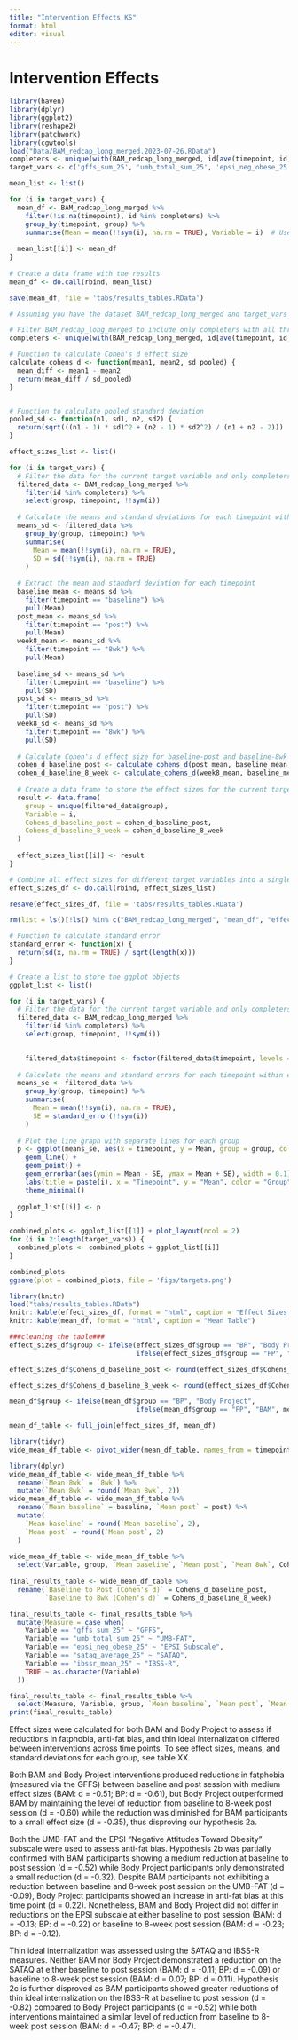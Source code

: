 ```yaml
---
title: "Intervention Effects KS"
format: html
editor: visual
---
```


# Intervention Effects

```r
library(haven)
library(dplyr)
library(ggplot2)
library(reshape2)
library(patchwork)
library(cgwtools)
load("Data/BAM_redcap_long_merged.2023-07-26.RData")
completers <- unique(with(BAM_redcap_long_merged, id[ave(timepoint, id, FUN = function(x) length(unique(x))) == 3]))
target_vars <- c('gffs_sum_25', 'umb_total_sum_25', 'epsi_neg_obese_25', 'sataq_average_25', 'ibssr_mean_25')
```

```r

mean_list <- list()

for (i in target_vars) { 
  mean_df <- BAM_redcap_long_merged %>%
    filter(!is.na(timepoint), id %in% completers) %>%
    group_by(timepoint, group) %>%
    summarise(Mean = mean(!!sym(i), na.rm = TRUE), Variable = i)  # Use !!sym(i) to refer to the variable name dynamically
    
  mean_list[[i]] <- mean_df
}
  
# Create a data frame with the results
mean_df <- do.call(rbind, mean_list)

save(mean_df, file = 'tabs/results_tables.RData')


```

```r

# Assuming you have the dataset BAM_redcap_long_merged and target_vars defined as before

# Filter BAM_redcap_long_merged to include only completers with all three timepoints
completers <- unique(with(BAM_redcap_long_merged, id[ave(timepoint, id, FUN = function(x) length(unique(x))) == 3]))

# Function to calculate Cohen's d effect size
calculate_cohens_d <- function(mean1, mean2, sd_pooled) {
  mean_diff <- mean1 - mean2
  return(mean_diff / sd_pooled)
}


# Function to calculate pooled standard deviation
pooled_sd <- function(n1, sd1, n2, sd2) {
  return(sqrt(((n1 - 1) * sd1^2 + (n2 - 1) * sd2^2) / (n1 + n2 - 2)))
}

effect_sizes_list <- list()

for (i in target_vars) {
  # Filter the data for the current target variable and only completers
  filtered_data <- BAM_redcap_long_merged %>%
    filter(id %in% completers) %>%
    select(group, timepoint, !!sym(i))
  
  # Calculate the means and standard deviations for each timepoint within each group
  means_sd <- filtered_data %>%
    group_by(group, timepoint) %>%
    summarise(
      Mean = mean(!!sym(i), na.rm = TRUE),
      SD = sd(!!sym(i), na.rm = TRUE)
    )
  
  # Extract the mean and standard deviation for each timepoint
  baseline_mean <- means_sd %>%
    filter(timepoint == "baseline") %>%
    pull(Mean)
  post_mean <- means_sd %>%
    filter(timepoint == "post") %>%
    pull(Mean)
  week8_mean <- means_sd %>%
    filter(timepoint == "8wk") %>%
    pull(Mean)
  
  baseline_sd <- means_sd %>%
    filter(timepoint == "baseline") %>%
    pull(SD)
  post_sd <- means_sd %>%
    filter(timepoint == "post") %>%
    pull(SD)
  week8_sd <- means_sd %>%
    filter(timepoint == "8wk") %>%
    pull(SD)
  
  # Calculate Cohen's d effect size for baseline-post and baseline-8wk comparisons within each group
  cohen_d_baseline_post <- calculate_cohens_d(post_mean, baseline_mean, pooled_sd(nrow(filtered_data %>% filter(timepoint == "post")), post_sd, nrow(filtered_data %>% filter(timepoint == "baseline")), baseline_sd))
  cohen_d_baseline_8_week <- calculate_cohens_d(week8_mean, baseline_mean, pooled_sd(nrow(filtered_data %>% filter(timepoint == "8wk")), week8_sd, nrow(filtered_data %>% filter(timepoint == "baseline")), baseline_sd))
  
  # Create a data frame to store the effect sizes for the current target variable
  result <- data.frame(
    group = unique(filtered_data$group),
    Variable = i,
    Cohens_d_baseline_post = cohen_d_baseline_post,
    Cohens_d_baseline_8_week = cohen_d_baseline_8_week
  )
  
  effect_sizes_list[[i]] <- result
}

# Combine all effect sizes for different target variables into a single data frame
effect_sizes_df <- do.call(rbind, effect_sizes_list)

resave(effect_sizes_df, file = 'tabs/results_tables.RData')

```

```r
rm(list = ls()[!ls() %in% c("BAM_redcap_long_merged", "mean_df", "effect_sizes_df", 'completers', 'target_vars')])
```

```r



# Function to calculate standard error
standard_error <- function(x) {
  return(sd(x, na.rm = TRUE) / sqrt(length(x)))
}

# Create a list to store the ggplot objects
ggplot_list <- list()

for (i in target_vars) {
  # Filter the data for the current target variable and only completers
  filtered_data <- BAM_redcap_long_merged %>%
    filter(id %in% completers) %>%
    select(group, timepoint, !!sym(i))

  
    filtered_data$timepoint <- factor(filtered_data$timepoint, levels = c("baseline", "post", "8wk"))
    
  # Calculate the means and standard errors for each timepoint within each group
  means_se <- filtered_data %>%
    group_by(group, timepoint) %>%
    summarise(
      Mean = mean(!!sym(i), na.rm = TRUE),
      SE = standard_error(!!sym(i))
    )
  
  # Plot the line graph with separate lines for each group
  p <- ggplot(means_se, aes(x = timepoint, y = Mean, group = group, color = group)) +
    geom_line() +
    geom_point() +
    geom_errorbar(aes(ymin = Mean - SE, ymax = Mean + SE), width = 0.1) +
    labs(title = paste(i), x = "Timepoint", y = "Mean", color = "Group") +
    theme_minimal()
  
  ggplot_list[[i]] <- p
}

combined_plots <- ggplot_list[[1]] + plot_layout(ncol = 2)
for (i in 2:length(target_vars)) {
  combined_plots <- combined_plots + ggplot_list[[i]]
}

combined_plots
ggsave(plot = combined_plots, file = 'figs/targets.png')
```

```r
library(knitr)
load("tabs/results_tables.RData")
knitr::kable(effect_sizes_df, format = "html", caption = "Effect Sizes Table")
knitr::kable(mean_df, format = "html", caption = "Mean Table")
```

```r
###cleaning the table###
effect_sizes_df$group <- ifelse(effect_sizes_df$group == "BP", "Body Project", 
                                ifelse(effect_sizes_df$group == "FP", "BAM", effect_sizes_df$group))

effect_sizes_df$Cohens_d_baseline_post <- round(effect_sizes_df$Cohens_d_baseline_post, 2)

effect_sizes_df$Cohens_d_baseline_8_week <- round(effect_sizes_df$Cohens_d_baseline_8_week, 2)

mean_df$group <- ifelse(mean_df$group == "BP", "Body Project", 
                                ifelse(mean_df$group == "FP", "BAM", mean_df$group))

mean_df_table <- full_join(effect_sizes_df, mean_df)

library(tidyr)
wide_mean_df_table <- pivot_wider(mean_df_table, names_from = timepoint, values_from = Mean)

library(dplyr)
wide_mean_df_table <- wide_mean_df_table %>%
  rename(`Mean 8wk` = `8wk`) %>%
  mutate(`Mean 8wk` = round(`Mean 8wk`, 2))
wide_mean_df_table <- wide_mean_df_table %>%
  rename(`Mean baseline` = baseline, `Mean post` = post) %>%
  mutate(
    `Mean baseline` = round(`Mean baseline`, 2),
    `Mean post` = round(`Mean post`, 2)
  )  
  
wide_mean_df_table <- wide_mean_df_table %>%
  select(Variable, group, `Mean baseline`, `Mean post`, `Mean 8wk`, Cohens_d_baseline_post, Cohens_d_baseline_8_week)
  
final_results_table <- wide_mean_df_table %>%
  rename(`Baseline to Post (Cohen's d)` = Cohens_d_baseline_post, 
         `Baseline to 8wk (Cohen's d)` = Cohens_d_baseline_8_week)

final_results_table <- final_results_table %>%
  mutate(Measure = case_when(
    Variable == "gffs_sum_25" ~ "GFFS",
    Variable == "umb_total_sum_25" ~ "UMB-FAT",
    Variable == "epsi_neg_obese_25" ~ "EPSI Subscale",
    Variable == "sataq_average_25" ~ "SATAQ",
    Variable == "ibssr_mean_25" ~ "IBSS-R",
    TRUE ~ as.character(Variable)
  ))

final_results_table <- final_results_table %>%
  select(Measure, Variable, group, `Mean baseline`, `Mean post`, `Mean 8wk`, `Baseline to Post (Cohen's d)`,`Baseline to 8wk (Cohen's d)`)
print(final_results_table)
```

Effect sizes were calculated for both BAM and Body Project to assess if reductions in fatphobia, anti-fat bias, and thin ideal internalization differed between interventions across time points. To see effect sizes, means, and standard deviations for each group, see table XX.

Both BAM and Body Project interventions produced reductions in fatphobia (measured via the GFFS) between baseline and post session with medium effect sizes (BAM: d = -0.51; BP: d = -0.61), but Body Project outperformed BAM by maintaining the level of reduction from baseline to 8-week post session (d = -0.60) while the reduction was diminished for BAM participants to a small effect size (d = -0.35), thus disproving our hypothesis 2a.

Both the UMB-FAT and the EPSI "Negative Attitudes Toward Obesity" subscale were used to assess anti-fat bias. Hypothesis 2b was partially confirmed with BAM participants showing a medium reduction at baseline to post session (d = -0.52) while Body Project participants only demonstrated a small reduction (d = -0.32). Despite BAM participants not exhibiting a reduction between baseline and 8-week post session on the UMB-FAT (d = -0.09), Body Project participants showed an increase in anti-fat bias at this time point (d = 0.22). Nonetheless, BAM and Body Project did not differ in reductions on the EPSI subscale at either baseline to post session (BAM: d = -0.13; BP: d = -0.22) or baseline to 8-week post session (BAM: d = -0.23; BP: d = -0.12).

Thin ideal internalization was assessed using the SATAQ and IBSS-R measures. Neither BAM nor Body Project demonstrated a reduction on the SATAQ at either baseline to post session (BAM: d = -0.11; BP: d = -0.09) or baseline to 8-week post session (BAM: d = 0.07; BP: d = 0.11). Hypothesis 2c is further disproved as BAM participants showed greater reductions of thin ideal internalization on the IBSS-R at baseline to post session (d = -0.82) compared to Body Project participants (d = -0.52) while both interventions maintained a similar level of reduction from baseline to 8-week post session (BAM: d = -0.47; BP: d = -0.47).
